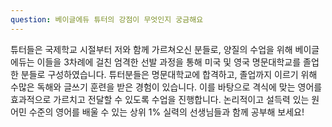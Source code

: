 ```yaml
---
question: 베이글에듀 튜터의 강점이 무엇인지 궁금해요
---
```

튜터들은 국제학교 시절부터 저와 함께 가르쳐오신 분들로, 양질의 수업을 위해 베이글 에듀는 이들을 3차례에 걸친 엄격한 선발 과정을 통해 미국 및 영국 명문대학교를 졸업한 분들로 구성하였습니다. 튜터분들은 명문대학교에 합격하고, 졸업까지 이르기 위해 수많은 독해와 글쓰기 훈련을 받은 경험이 있습니다. 이를 바탕으로 격식에 맞는 영어를 효과적으로 가르치고 전달할 수 있도록 수업을 진행합니다. 논리적이고 설득력 있는 원어민 수준의 영어를 배울 수 있는 상위 1% 실력의 선생님들과 함께 공부해 보세요!
